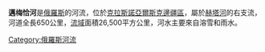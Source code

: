 '''邁梅恰河'''是[[俄羅斯|俄羅斯]]的河流，位於[[克拉斯諾亞爾斯克邊疆區|克拉斯諾亞爾斯克邊疆區]]，屬於[[赫塔河|赫塔河]]的右支流，河道全長650公里，[[流域|流域]]面積26,500平方公里，河水主要來自溶雪和雨水。

[[Category:俄羅斯河流|Category:俄羅斯河流]]

{{Russia-geo-stub}}